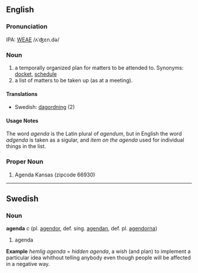 ==English==
===Pronunciation===
IPA: [[WEAE]] /ʌˈʤɛn.də/

===Noun===
# a temporally organized plan for matters to be attended to. Synonyms: [[docket]], [[schedule]]
# a list of matters to be taken up (as at a meeting).

====Translations====
*Swedish: [[dagordning]] (2)

====Usage Notes====
The word ''agenda'' is the Latin plural of ''agendum'', but in English the word ''adgenda'' is taken as a sigular, and ''item on the agenda'' used for individual things in the list.

===Proper Noun===
# Agenda Kansas (zipcode 66930)

----
==Swedish==
===Noun===
'''agenda''' ''c'' (pl. [[agendor]], def. sing. [[agendan]], def. pl. [[agendorna]])

# agenda

'''Example'''
''hemlig agenda'' = ''hidden agenda'', a wish (and plan) to implement a particular idea whithout telling anybody even though people will be affected in a negative way.
